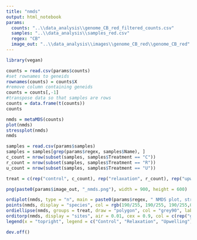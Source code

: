 ```yaml
---
title: "nmds"
output: html_notebook
params:
  counts: "..\\data_analysis\\genome_CB_red_filtered_counts.csv"
  samples: "..\\data_analysis\\samples_red.csv"
  regex: "CB"
  image_out: "..\\data_analysis\\images\\genome_CB_red\\genome_CB_red"
---
```



```r
library(vegan)
```

```r
counts = read.csv(params$counts)
#set rownames to geneids
rownames(counts) = counts$X
#remove column containing geneids
counts = counts[,-1]
#transpose data so that samples are rows
counts = data.frame(t(counts))
counts
```


```r
nmds = metaMDS(counts)
plot(nmds)
stressplot(nmds)
nmds
```

```r
samples = read.csv(params$samples)
samples = samples[grep(params$regex, samples$Name), ]
c_count = nrow(subset(samples, samples$Treatment == "C"))
r_count = nrow(subset(samples, samples$Treatment == "R"))
u_count = nrow(subset(samples, samples$Treatment == "U"))
```


```r
treat = c(rep("control", c_count), rep("relaxation", r_count), rep("upwelling", u_count))

png(paste0(params$image_out, "_nmds.png"), width = 900, height = 600)

ordiplot(nmds, type = "n", main = paste0(params$regex, " NMDS plot, stress = ", nmds$stress), xlim = c(-0.1,0.1), ylim = c(-0.05,0.05))
points(nmds, display = "species", col = rgb(190/255, 190/255, 190/255,0.25))
ordiellipse(nmds, groups = treat, draw = "polygon", col = "grey90", label = FALSE)
orditorp(nmds, display = "sites", air = 0.01, cex = 0.9, col = c(rep("green", c_count), rep("blue", r_count), rep("red", u_count)))
legend(x = "topright", legend = c("Control", "Relaxation", "Upwelling"), fill = c("green", "blue", "red"), bty = "n", cex = 0.75)

dev.off()
```


